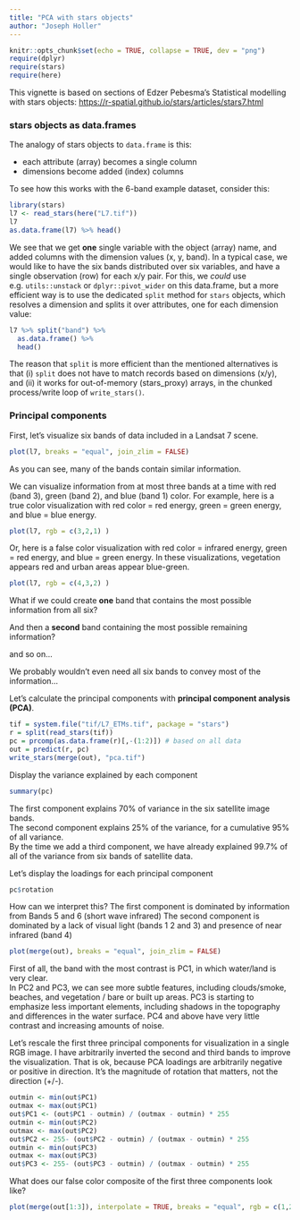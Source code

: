 ```yaml
---
title: "PCA with stars objects"
author: "Joseph Holler"
---
```


```r
knitr::opts_chunk$set(echo = TRUE, collapse = TRUE, dev = "png")
require(dplyr)
require(stars)
require(here)
```

This vignette is based on sections of Edzer Pebesma's Statistical modelling with stars objects: <https://r-spatial.github.io/stars/articles/stars7.html>

### stars objects as data.frames

The analogy of stars objects to `data.frame` is this:

* each attribute (array) becomes a single column
* dimensions become added (index) columns

To see how this works with the 6-band example dataset, consider this:

```r
library(stars)
l7 <- read_stars(here("L7.tif"))
l7
as.data.frame(l7) %>% head()
```

We see that we get **one** single variable with the object (array) name, and
added columns with the dimension values (x, y, band). In a typical case, we
would like to have the six bands distributed over six variables, and have
a single observation (row) for each x/y pair.
For this, we _could_ use e.g. `utils::unstack` or `dplyr::pivot_wider` on this data.frame, but
a more efficient way is to use the dedicated `split` method for `stars` objects,
which resolves a dimension and splits it over attributes, one for each dimension value:

```r
l7 %>% split("band") %>%
  as.data.frame() %>% 
  head()
```

The reason that `split` is more efficient than the mentioned alternatives is that (i) `split` does not have to match records based on dimensions (x/y), and (ii) it works for out-of-memory (stars_proxy) arrays, in the chunked process/write loop of `write_stars()`.

### Principal components

First, let's visualize six bands of data included in a Landsat 7 scene.

```r
plot(l7, breaks = "equal", join_zlim = FALSE)
```
As you can see, many of the bands contain similar information. 

We can visualize information from at most three bands at a time with red (band 3), green (band 2), and blue (band 1) color.
For example, here is a true color visualization with red color = red energy, green = green energy, and blue = blue energy.

```r
plot(l7, rgb = c(3,2,1) )
```

Or, here is a false color visualization with red color = infrared energy, green = red energy, and blue = green energy.
In these visualizations, vegetation appears red and urban areas appear blue-green.

```r
plot(l7, rgb = c(4,3,2) )
```

What if we could create **one** band that contains the most possible information from all six?

And then a **second** band containing the most possible remaining information?

and so on...

We probably wouldn't even need all six bands to convey most of the information... 

Let's calculate the principal components with **principal component analysis (PCA)**.

```r
tif = system.file("tif/L7_ETMs.tif", package = "stars")
r = split(read_stars(tif))
pc = prcomp(as.data.frame(r)[,-(1:2)]) # based on all data
out = predict(r, pc)
write_stars(merge(out), "pca.tif")
```

Display the variance explained by each component

```r
summary(pc)
```

The first component explains 70% of variance in the six satellite image bands.  
The second component explains 25% of the variance, for a cumulative 95% of all variance.  
By the time we add a third component, we have already explained 99.7% of all of the variance from six bands of satellite data.

Let's display the loadings for each principal component

```r
pc$rotation
```

How can we interpret this?
The first component is dominated by information from Bands 5 and 6 (short wave infrared)
The second component is dominated by a lack of visual light (bands 1 2 and 3) and presence of near infrared (band 4)

```r
plot(merge(out), breaks = "equal", join_zlim = FALSE)
```

First of all, the band with the most contrast is PC1, in which water/land is very clear.  
In PC2 and PC3, we can see more subtle features, including clouds/smoke, beaches, and vegetation / bare or built up areas.
PC3 is starting to emphasize less important elements, including shadows in the topography and differences in the water surface.
PC4 and above have very little contrast and increasing amounts of noise.

Let's rescale the first three principal components for visualization in a single RGB image.
I have arbitrarily inverted the second and third bands to improve the visualization.
That is ok, because PCA loadings are arbitrarily negative or positive in direction.
It's the magnitude of rotation that matters, not the direction (+/-).

```r
outmin <- min(out$PC1)
outmax <- max(out$PC1)
out$PC1 <- (out$PC1 - outmin) / (outmax - outmin) * 255
outmin <- min(out$PC2)
outmax <- max(out$PC2)
out$PC2 <- 255- (out$PC2 - outmin) / (outmax - outmin) * 255
outmin <- min(out$PC3)
outmax <- max(out$PC3)
out$PC3 <- 255- (out$PC3 - outmin) / (outmax - outmin) * 255
```

What does our false color composite of the first three components look like?

```r
plot(merge(out[1:3]), interpolate = TRUE, breaks = "equal", rgb = c(1,2,3), maxColorValue = 255)
```




